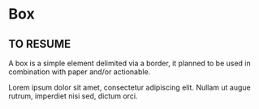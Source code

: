 
<Meta title="Design System/Atoms/Box" />

# Box

## TO RESUME

A box is a simple element delimited via a border, it planned to be used in combination with paper and/or actionable.

<Canvas>
    <Story name="Box">
        <div className="thc-o-box" style={{ width: "120px", height: "120px", padding: "10px" }}>
            Lorem ipsum dolor sit amet, consectetur adipiscing elit. Nullam ut augue rutrum, imperdiet nisi sed, dictum
            orci.
        </div>
    </Story>
</Canvas>
